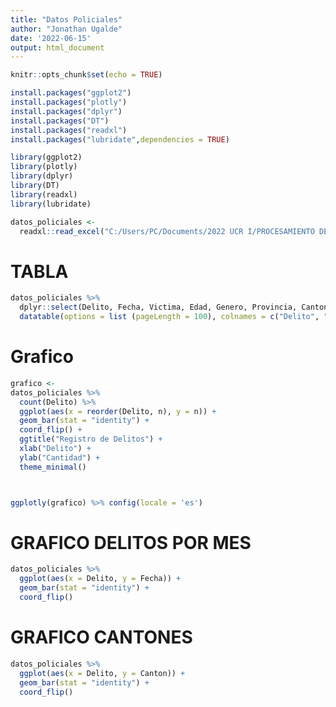 ---
title: "Datos Policiales"
author: "Jonathan Ugalde"
date: '2022-06-15'
output: html_document
---

```{r setup, include=FALSE}
knitr::opts_chunk$set(echo = TRUE)
```

```{r paquetes, message=FALSE}

install.packages("ggplot2")
install.packages("plotly")
install.packages("dplyr")
install.packages("DT")
install.packages("readxl")
install.packages("lubridate",dependencies = TRUE)

library(ggplot2)
library(plotly)
library(dplyr)
library(DT)
library(readxl)
library(lubridate)

```

```{r lectura de datos}
datos_policiales <-
  readxl::read_excel("C:/Users/PC/Documents/2022 UCR I/PROCESAMIENTO DE DATOS/Datos Policiales/datos-policiales/estadisticaspoliciales2021.xls")

```

# TABLA

```{r tabla}
datos_policiales %>%
  dplyr::select(Delito, Fecha, Victima, Edad, Genero, Provincia, Canton) %>%
  datatable(options = list (pageLength = 100), colnames = c("Delito", "Fecha", "Víctima", "Edad", "Género", "Provincia", "Cantón"))

```




# Grafico

```{r grafico}
grafico <-
datos_policiales %>%
  count(Delito) %>%
  ggplot(aes(x = reorder(Delito, n), y = n)) +
  geom_bar(stat = "identity") +
  coord_flip() +
  ggtitle("Registro de Delitos") + 
  xlab("Delito") +
  ylab("Cantidad") +
  theme_minimal()



ggplotly(grafico) %>% config(locale = 'es')

```

# GRAFICO DELITOS POR MES


```{r grafico-delitos}
datos_policiales %>%
  ggplot(aes(x = Delito, y = Fecha)) +
  geom_bar(stat = "identity") +
  coord_flip() 

```



# GRAFICO CANTONES

```{r grafico-cantones}
datos_policiales %>%
  ggplot(aes(x = Delito, y = Canton)) +
  geom_bar(stat = "identity") +
  coord_flip()
  
```


